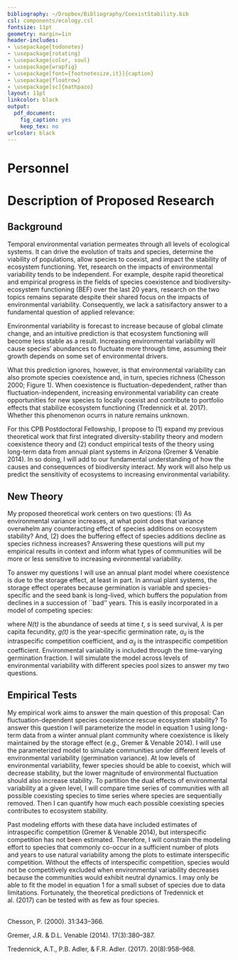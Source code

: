 ```yaml
---
bibliography: ~/Dropbox/Bibliography/CoexistStability.bib
csl: components/ecology.csl
fontsize: 11pt
geometry: margin=1in
header-includes:
- \usepackage{todonotes}
- \usepackage{rotating}
- \usepackage{color, soul}
- \usepackage{wrapfig}
- \usepackage[font={footnotesize,it}]{caption}
- \usepackage{floatrow}
- \usepackage[sc]{mathpazo}
layout: 11pt
linkcolor: black
output:
  pdf_document:
    fig_caption: yes
    keep_tex: no
urlcolor: black
---
```


\setlength{\parindent}{2em}
\setlength{\parskip}{0em}

\begin{center}
\textbf{\large{CPB Postdoctoral Fellowship: \\ Can fluctuation-dependent species coexistence rescue ecosystem stability?}}
\end{center}

# Personnel
\vspace{-1em}
\begin{description}
\item [Postdoctoral Fellow:] Andrew Tredennick
\item [Faculty Mentors:] Jennifer Gremer, Susan Harrison, and Alan Hastings
\end{description}

# Description of Proposed Research
\vspace{-1em}
## Background
\vspace{-0.5em}
Temporal environmental variation permeates through all levels of ecological systems.
It can drive the evolution of traits and species, determine the viability of populations, allow species to coexist, and impact the stability of ecosystem functioning.
Yet, research on the impacts of environmental variability tends to be independent.
For example, despite rapid theoretical and empirical progress in the fields of species coexistence and biodiversity-ecosystem functioning (BEF) over the last 20 years, research on the two topics remains separate despite their shared focus on the impacts of environmental variability.
Consequently, we lack a satisifactory answer to a fundamental question of applied relevance: \emph{How will ecosystem stability respond to increasing environmental variability?}

Environmental variability is forecast to increase because of global climate change, and an intuitive prediction is that ecosystem functioning will become less stable as a result.
Increasing environmental variability will cause species' abundances to fluctuate more through time, assuming their growth depends on some set of environmental drivers.
\begin{wrapfigure}[23]{r}{0.45\textwidth}
  \centering
     \includegraphics[height=2in]{../figures/coex-bef_concept-01.png}
  \caption{An integrated theory to understand the net effect of environmental variability on ecosystem stability. \textcolor{orange}{Coexistence theory} has focused on how environmental variability can maintain diversity by stabilizing species coexistence, while \textcolor{blue}{diversity-stability theory} has focused on the effect of species richness on ecosystem stability. In combination, environmental variability will decrease ecosystem stability, but it may also increase species richness, which increases ecosystem stability (Tredennick et al. 2017). I propose new theory and empirical tests to understand the full effect of environmental variability when it also promotes diversity.}
\end{wrapfigure}
\noindent{}What this prediction ignores, however, is that environmental variability can also promote species coexistence and, in turn, species richness (Chesson 2000; Figure 1).
When coexistence is fluctuation-depedendent, rather than fluctuation-independent, increasing environmental variability can create opportunities for new species to locally coexist and contribute to portfolio effects that stabilize ecosystem functioning (Tredennick et al. 2017).
Whether this phenomenon ocurrs in nature remains unknown.

For this CPB Postdoctoral Fellowship, I propose to (1) expand my previous theoretical work that first integrated diversity-stability theory and modern coexistence theory and (2) conduct empirical tests of the theory using long-term data from annual plant systems in Arizona (Gremer & Venable 2014).
In so doing, I will add to our fundamental understanding of how the causes and consequences of biodiversity interact.
My work will also help us predict the sensitivity of ecosystems to increasing environmental variability.

## New Theory
\vspace{-0.5em}
My proposed theoretical work centers on two questions: (1) As environmental variance increases, at what point does that variance overwhelm any counteracting effect of species additions on ecosystem stability?
And, (2) does the buffering effect of species additions decline as species richness increases?
Answering these questions will put my empirical results in context and inform what types of communities will be more or less sensitive to increasing evironmental variability.

To answer my questions I will use an annual plant model where coexistence is due to the storage effect, at least in part.
In annual plant systems, the storage effect operates because germination is variable and species-specific and the seed bank is long-lived, which buffers the population from declines in a succession of ``bad'' years.
This is easily incorporated in a model of competing species:

\begin{equation}
N_i(t+1) = s_i[1-g_i(t)]N_i(t) + \frac{\lambda_i g_i(t)N_i(t)}{1 + \alpha_{ii}g_i(t)N_i(t) + \sum\limits_{j=1}^n{\alpha_{ij}g_j(t)N_j(t)}}
\end{equation}

\noindent{}where *N(t)* is the abundance of seeds at time *t*, *s* is seed survival, $\lambda$ is per capita fecundity, *g(t)* is the year-specific germination rate, $\alpha_{ii}$ is the intraspecific competition coefficient, and $\alpha_{ij}$ is the intraspecific competition coefficient. 
Environmental variability is included through the time-varying germination fraction.
I will simulate the model across levels of environmental variability with different species pool sizes to answer my two questions.

## Empirical Tests
\vspace{-0.5em}
My empirical work aims to answer the main question of this proposal: Can fluctuation-dependent species coexistence rescue ecosystem stability?
To answer this question I will parameterize the model in equation 1 using long-term data from a winter annual plant community where coexistence is likely maintained by the storage effect (e.g., Gremer & Venable 2014).
I will use the parameterized model to simulate communities under different levels of environmental variability (germination variance).
At low levels of environmental variability, fewer species should be able to coexist, which will decrease stability, but the lower magnitude of environmental fluctuation should also increase stability.
To partition the dual effects of environmental variability at a given level, I will compare time series of communities with all possible coexisting species to time series where species are sequentially removed.
Then I can quantify how much each possible coexisting species contributes to ecosystem stability. 

Past modeling efforts with these data have included estimates of intraspecific competition (Gremer & Venable 2014), but interspecific competition has not been estimated.
Therefore, I will constrain the modeling effort to species that commonly co-occur in a sufficient number of plots and years to use natural variability among the plots to estimate interspecific competition.
Without the effects of interspecific competition, species would not be competitively excluded when environmental variability decreases because the communities would exhibit neutral dynamics.
I may only be able to fit the model in equation 1 for a small subset of species due to data limitations.
Fortunately, the theoretical predictions of Tredennick et al. (2017) can be tested with as few as four species.

\vspace{1em}
\footnotesize
\noindent{}\textbf{References}  
Chesson, P. (2000). \emph{Annu. Rev. Ecol. Syst.} 31:343–366.
  
  \vspace{0.5em}
\noindent{}Gremer, J.R. & D.L. Venable (2014). \emph{Ecology Letters} 17(3):380–387.   
  
  \vspace{0.5em}
\noindent{}Tredennick, A.T., P.B. Adler, & F.R. Adler. (2017). \emph{Ecology Letters} 20(8):958–968.
<!---
\begin{figure}
\floatbox[{\capbeside\thisfloatsetup{capbesideposition={left,top},capbesidewidth=6cm}}]{figure}[\FBwidth]
{\caption{Simulation results from an annual plant model with two species coexisting by the storage effect. Left panels show time series from three simulations: A) environmental variability is too low to allow coexistence; B) environmental variability is high enough to allow coexistence, but only one species is present; and C) environmental variability is high enough to allow coexistence of both species. The barplot on the right shows the coefficient of variation of total community abundance for each simulation. CV increases as environmental varition does, but fluctuation-dependent coexistence allows for portfolio effects (compare red and blue bars).}\label{fig:test}}
{\includegraphics[width=4in]{../figures/sim_example.png}}
\end{figure}


  
  \vspace{0.5em}
\noindent{}Harrison, S.P., E.S. Gornish, and S.Copeland. (2015). Climate-driven diversity loss in a grassland community. \emph{Proceedings of the National Academy of Sciences} 112(28):8672–8677.   
--->
